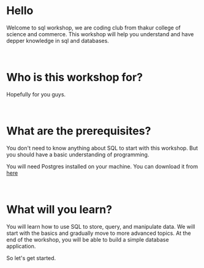 # Hello

Welcome to sql workshop, we are coding club from thakur college of science and commerce. This workshop will help you understand and have depper knowledge in sql and databases.

&nbsp;

# Who is this workshop for?
Hopefully for you guys.

&nbsp;

# What are the prerequisites?
You don't need to know anything about SQL to start with this workshop. But you should have a basic understanding of programming.

You will need Postgres installed on your machine. You can download it from [here](https://www.postgresql.org/download/)

&nbsp;

# What will you learn?

You will learn how to use SQL to store, query, and manipulate data. We will start with the basics and gradually move to more advanced topics. At the end of the workshop, you will be able to build a simple database application.

So let's get started.
